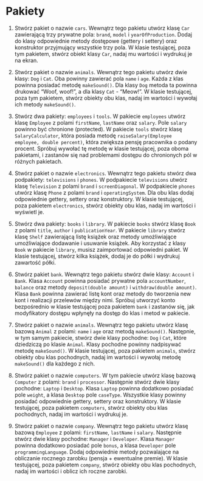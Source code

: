 # Pakiety

1. Stwórz pakiet o nazwie `cars`. Wewnątrz tego pakietu utwórz klasę `Car` zawierającą trzy prywatne pola: `brand`, `model` i `yearOfProduction`. Dodaj do klasy odpowiednie metody dostępowe (gettery i settery) oraz konstruktor przyjmujący wszystkie trzy pola. W klasie testującej, poza tym pakietem, stwórz obiekt klasy `Car`, nadaj mu wartości i wydrukuj je na ekran.

2. Stwórz pakiet o nazwie `animals`. Wewnątrz tego pakietu utwórz dwie klasy: `Dog` i `Cat`. Oba powinny zawierać pola `name` i `age`. Każda z klas powinna posiadać metodę `makeSound()`. Dla klasy `Dog` metoda ta powinna drukować "Woof, woof!", a dla klasy `Cat` - "Meow!". W klasie testującej, poza tym pakietem, stwórz obiekty obu klas, nadaj im wartości i wywołaj ich metody `makeSound()`.

3. Stwórz dwa pakiety: `employees` i `tools`. W pakiecie `employees` utwórz klasę `Employee` z polami `firstName`, `lastName` oraz `salary`. Pole `salary` powinno być chronione (protected). W pakiecie `tools` stwórz klasę `SalaryCalculator`, która posiada metodę `raiseSalary(Employee employee, double percent)`, która zwiększa pensję pracownika o podany procent. Spróbuj wywołać tę metodę w klasie testującej, poza oboma pakietami, i zastanów się nad problemami dostępu do chronionych pól w różnych pakietach.

4. Stwórz pakiet o nazwie `electronics`. Wewnątrz tego pakietu stwórz dwa podpakiety: `televisions` i `phones`. W podpakiecie `televisions` utwórz klasę `Television` z polami `brand` i `screenDiagonal`. W podpakiecie `phones` utwórz klasę `Phone` z polami `brand` i `operatingSystem`. Dla obu klas dodaj odpowiednie gettery, settery oraz konstruktory. W klasie testującej, poza pakietem `electronics`, stwórz obiekty obu klas, nadaj im wartości i wyświetl je.

5. Stwórz dwa pakiety: `books` i `library`. W pakiecie `books` stwórz klasę `Book` z polami `title`, `author` i `publicationYear`. W pakiecie `library` stwórz klasę `Shelf` zawierającą listę książek oraz metody umożliwiające umożliwiające dodawanie i usuwanie książek. Aby korzystać z klasy `Book` w pakiecie `library`, musisz zaimportować odpowiedni pakiet. W klasie testującej, stwórz kilka książek, dodaj je do półki i wydrukuj zawartość półki.

6. Stwórz pakiet `bank`. Wewnątrz tego pakietu stwórz dwie klasy: `Account` i `Bank`. Klasa `Account` powinna posiadać prywatne pola `accountNumber`, `balance` oraz metody `deposit(double amount)` i `withdraw(double amount)`. Klasa `Bank` powinna zawierać listę kont oraz metody do tworzenia new kont i realizacji przelewów między nimi. Spróbuj utworzyć konto bezpośrednio w klasie testującej poza pakietem `bank` i zastanów się, jak modyfikatory dostępu wpłynęły na dostęp do klas i metod w pakiecie.


7. Stwórz pakiet o nazwie `animals`. Wewnątrz tego pakietu utwórz klasę bazową `Animal` z polami: `name` i `age` oraz metodą `makeSound()`. Następnie, w tym samym pakiecie, stwórz dwie klasy pochodne: `Dog` i `Cat`, które dziedziczą po klasie `Animal`. Klasy pochodne powinny nadpisywać metodę `makeSound()`. W klasie testującej, poza pakietem `animals`, stwórz obiekty obu klas pochodnych, nadaj im wartości i wywołaj metodę `makeSound()` dla każdego z nich.

8. Stwórz pakiet o nazwie `computers`. W tym pakiecie utwórz klasę bazową `Computer` z polami: `brand` i `processor`. Następnie stwórz dwie klasy pochodne: `Laptop` i `Desktop`. Klasa `Laptop` powinna dodatkowo posiadać pole `weight`, a klasa `Desktop` pole `caseType`. Wszystkie klasy powinny posiadać odpowiednie gettery, settery oraz konstruktory. W klasie testującej, poza pakietem `computers`, stwórz obiekty obu klas pochodnych, nadaj im wartości i wydrukuj je.


9. Stwórz pakiet o nazwie `company`. Wewnątrz tego pakietu utwórz klasę bazową `Employee` z polami: `firstName`, `lastName` i `salary`. Następnie stwórz dwie klasy pochodne: `Manager` i `Developer`. Klasa `Manager` powinna dodatkowo posiadać pole `bonus`, a klasa `Developer` pole `programmingLanguage`. Dodaj odpowiednie metody pozwalające na obliczanie rocznego zarobku (pensja + ewentualne premie). W klasie testującej, poza pakietem `company`, stwórz obiekty obu klas pochodnych, nadaj im wartości i oblicz ich roczne zarobki.
